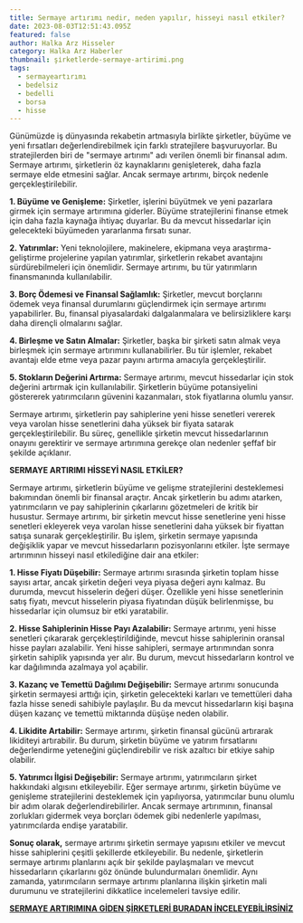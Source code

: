 ```yaml
---
title: Sermaye artırımı nedir, neden yapılır, hisseyi nasıl etkiler?
date: 2023-08-03T12:51:43.095Z
featured: false
author: Halka Arz Hisseler
category: Halka Arz Haberler
thumbnail: şi̇rketlerde-sermaye-artirimi.png
tags:
  - sermayeartırımı
  - bedelsiz
  - bedelli
  - borsa
  - hisse
---
```

Günümüzde iş dünyasında rekabetin artmasıyla birlikte şirketler, büyüme ve yeni fırsatları değerlendirebilmek için farklı stratejilere başvuruyorlar. Bu stratejilerden biri de "sermaye artırımı" adı verilen önemli bir finansal adım. Sermaye artırımı, şirketlerin öz kaynaklarını genişleterek, daha fazla sermaye elde etmesini sağlar. Ancak sermaye artırımı, birçok nedenle gerçekleştirilebilir.

**1. Büyüme ve Genişleme:** Şirketler, işlerini büyütmek ve yeni pazarlara girmek için sermaye artırımına giderler. Büyüme stratejilerini finanse etmek için daha fazla kaynağa ihtiyaç duyarlar. Bu da mevcut hissedarlar için gelecekteki büyümeden yararlanma fırsatı sunar.

**2. Yatırımlar:** Yeni teknolojilere, makinelere, ekipmana veya araştırma-geliştirme projelerine yapılan yatırımlar, şirketlerin rekabet avantajını sürdürebilmeleri için önemlidir. Sermaye artırımı, bu tür yatırımların finansmanında kullanılabilir.

**3. Borç Ödemesi ve Finansal Sağlamlık:** Şirketler, mevcut borçlarını ödemek veya finansal durumlarını güçlendirmek için sermaye artırımı yapabilirler. Bu, finansal piyasalardaki dalgalanmalara ve belirsizliklere karşı daha dirençli olmalarını sağlar.

**4. Birleşme ve Satın Almalar:** Şirketler, başka bir şirketi satın almak veya birleşmek için sermaye artırımını kullanabilirler. Bu tür işlemler, rekabet avantajı elde etme veya pazar payını artırma amacıyla gerçekleştirilir.

**5. Stokların Değerini Artırma:** Sermaye artırımı, mevcut hissedarlar için stok değerini artırmak için kullanılabilir. Şirketlerin büyüme potansiyelini göstererek yatırımcıların güvenini kazanmaları, stok fiyatlarına olumlu yansır.

Sermaye artırımı, şirketlerin pay sahiplerine yeni hisse senetleri vererek veya varolan hisse senetlerini daha yüksek bir fiyata satarak gerçekleştirilebilir. Bu süreç, genellikle şirketin mevcut hissedarlarının onayını gerektirir ve sermaye artırımına gerekçe olan nedenler şeffaf bir şekilde açıklanır.

**S﻿ERMAYE ARTIRIMI HİSSEYİ NASIL ETKİLER?**

Sermaye artırımı, şirketlerin büyüme ve gelişme stratejilerini desteklemesi bakımından önemli bir finansal araçtır. Ancak şirketlerin bu adımı atarken, yatırımcıların ve pay sahiplerinin çıkarlarını gözetmeleri de kritik bir husustur.
Sermaye artırımı, bir şirketin mevcut hisse senetlerine yeni hisse senetleri ekleyerek veya varolan hisse senetlerini daha yüksek bir fiyattan satışa sunarak gerçekleştirilir. Bu işlem, şirketin sermaye yapısında değişiklik yapar ve mevcut hissedarların pozisyonlarını etkiler. İşte sermaye artırımının hisseyi nasıl etkilediğine dair ana etkiler:

**1. Hisse Fiyatı Düşebilir:** Sermaye artırımı sırasında şirketin toplam hisse sayısı artar, ancak şirketin değeri veya piyasa değeri aynı kalmaz. Bu durumda, mevcut hisselerin değeri düşer. Özellikle yeni hisse senetlerinin satış fiyatı, mevcut hisselerin piyasa fiyatından düşük belirlenmişse, bu hissedarlar için olumsuz bir etki yaratabilir.

**2. Hisse Sahiplerinin Hisse Payı Azalabilir:** Sermaye artırımı, yeni hisse senetleri çıkararak gerçekleştirildiğinde, mevcut hisse sahiplerinin oransal hisse payları azalabilir. Yeni hisse sahipleri, sermaye artırımından sonra şirketin sahiplik yapısında yer alır. Bu durum, mevcut hissedarların kontrol ve kar dağılımında azalmaya yol açabilir.

**3. Kazanç ve Temettü Dağılımı Değişebilir:** Sermaye artırımı sonucunda şirketin sermayesi arttığı için, şirketin gelecekteki karları ve temettüleri daha fazla hisse senedi sahibiyle paylaşılır. Bu da mevcut hissedarların kişi başına düşen kazanç ve temettü miktarında düşüşe neden olabilir.

**4. Likidite Artabilir:** Sermaye artırımı, şirketin finansal gücünü artırarak likiditeyi artırabilir. Bu durum, şirketin büyüme ve yatırım fırsatlarını değerlendirme yeteneğini güçlendirebilir ve risk azaltıcı bir etkiye sahip olabilir.

**5. Yatırımcı İlgisi Değişebilir:** Sermaye artırımı, yatırımcıların şirket hakkındaki algısını etkileyebilir. Eğer sermaye artırımı, şirketin büyüme ve genişleme stratejilerini desteklemek için yapılıyorsa, yatırımcılar bunu olumlu bir adım olarak değerlendirebilirler. Ancak sermaye artırımının, finansal zorlukları gidermek veya borçları ödemek gibi nedenlerle yapılması, yatırımcılarda endişe yaratabilir.

**Sonuç olarak,** sermaye artırımı şirketin sermaye yapısını etkiler ve mevcut hisse sahiplerini çeşitli şekillerde etkileyebilir. Bu nedenle, şirketlerin sermaye artırımı planlarını açık bir şekilde paylaşmaları ve mevcut hissedarların çıkarlarını göz önünde bulundurmaları önemlidir. Aynı zamanda, yatırımcıların sermaye artırımı planlarına ilişkin şirketin mali durumunu ve stratejilerini dikkatlice incelemeleri tavsiye edilir.

**[S﻿ERMAYE ARTIRIMINA GİDEN ŞİRKETLERİ BURADAN İNCELEYEBİLİRSİNİZ](https://www.halkaarzhisseler.com/category/sermaye-artirimlari/)**